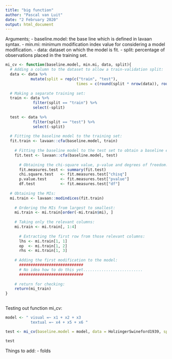 ```yaml
---
title: "big function"
author: "Pascal van Luit"
date: "2 February 2020"
output: html_document
---
```


Arguments;
- baseline.model: the base line which is defined in lavaan syntax.
- min.mi: minimum modification index value for considering a model modification.
- data: dataset on which the model is fit.
- split: percentage of observations placed in the training set.

```r
mi_cv <- function(baseline.model, min.mi, data, split){
  # Adding a column to the dataset to allow a train-validation split:
  data <- data %>% 
           mutate(split = rep(c("train", "test"),
                               times = c(round(split * nrow(data)), round((1 - split) * nrow(data)))))
  
  # Making a separate training set:
  train <- data %>%
            filter(split == "train") %>% 
            select(-split)
  
  test <- data %>%
            filter(split == "test") %>% 
            select(-split)
  
  # Fitting the baseline model to the training set:
  fit.train <- lavaan::cfa(baseline.model, train)
  
    # Fitting the baseline model to the test set to obtain a baseline estimate of chi-square model fit:
    fit.test <- lavaan::cfa(baseline.model, test)
    
      # Obtaining the chi-square value, p-value and degrees of freedom:
      fit.measures.test <- summary(fit.test)
      chi.square.test   <- fit.measures.test["chisq"]
      p.value.test      <- fit.measures.test["pvalue"]
      df.test           <- fit.measures.test["df"]
  
  # Obtaining the MIs:
  mi.train <- lavaan::modindices(fit.train)
  
    # Ordering the MIs from largest to smallest:
    mi.train <- mi.train[order(-mi.train$mi), ]
    
    # Taking only the relevant columns:
    mi.train <- mi.train[, 1:4]
    
      # Extracting the first row from those relevant columns:
      lhs <- mi.train[1, 1]
      op  <- mi.train[1, 2]
      rhs <- mi.train[1, 3]
      
    # Adding the first modification to the model:
      ############################
      # No idea how to do this yet..........................
      ############################
      
    # return for checking:
    return(mi_train)
}
  
```


Testing out function mi_cv:
```r
model <- " visual =~ x1 + x2 + x3
           textual =~ x4 + x5 + x6 "

test <- mi_cv(baseline.model = model, data = HolzingerSwineford1939, split = 0.7)

test
```



Things to add:
  - folds
